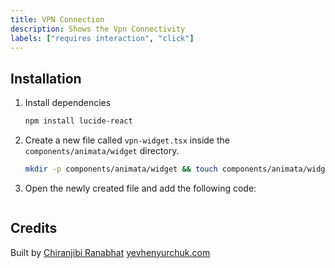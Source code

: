 ```yaml
---
title: VPN Connection
description: Shows the Vpn Connectivity
labels: ["requires interaction", "click"]
---
```


<ComponentPreview name="widget-vpn-widget--docs" />

## Installation

1. Install dependencies
   ```bash
   npm install lucide-react
   ```
2. Create a new file called `vpn-widget.tsx` inside the `components/animata/widget` directory.

   ```bash
   mkdir -p components/animata/widget && touch components/animata/widget/vpn-widget.tsx
   ```

3. Open the newly created file and add the following code:

```jsx file=<rootDir>/animata/widget/vpn-widget.tsx

```

## Credits

Built by
[Chiranjibi Ranabhat](https://github.com/chiranjibi10)
[yevhenyurchuk.com](https://yevhenyurchuk.com/)
